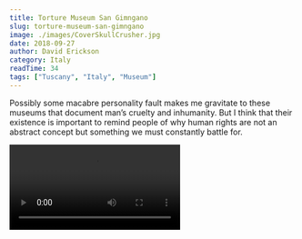 ```yaml
---
title: Torture Museum San Gimngano
slug: torture-museum-san-gimngano
image: ./images/CoverSkullCrusher.jpg
date: 2018-09-27
author: David Erickson
category: Italy
readTime: 34
tags: ["Tuscany", "Italy", "Museum"]
---
```




Possibly some macabre personality fault makes me gravitate to these museums that document man’s cruelty and inhumanity. But I think that their existence is important to remind people of why human rights are not an abstract concept but something we must constantly battle for.


<Video src="https://youtube.com/embed/gjgCDU9N-5g" title="Torture Museum San Gimngano"/>
